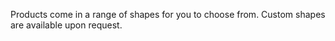 Products come in a range of shapes for you to choose from. Custom shapes are available upon request.
